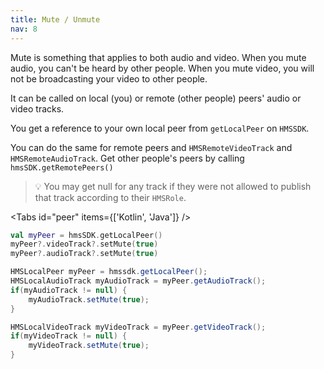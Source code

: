 ---
title: Mute / Unmute
nav: 8
---

Mute is something that applies to both audio and video. When you mute audio, you can't be heard by other people. When you mute video, you will not be broadcasting your video to other people.

It can be called on local (you) or remote (other people) peers' audio or video tracks.

You get a reference to your own local peer from `getLocalPeer` on `HMSSDK`.

You can do the same for remote peers and `HMSRemoteVideoTrack` and `HMSRemoteAudioTrack`. Get other people's peers by calling `hmsSDK.getRemotePeers()`

> 💡 You may get null for any track if they were not allowed to publish that track according to their `HMSRole`.

<Tabs id="peer" items={['Kotlin', 'Java']} />

<Tab id='peer-0'>

```kotlin
val myPeer = hmsSDK.getLocalPeer()
myPeer?.videoTrack?.setMute(true)
myPeer?.audioTrack?.setMute(true)
```
</Tab>

<Tab id='peer-1'>

```java
HMSLocalPeer myPeer = hmssdk.getLocalPeer();
HMSLocalAudioTrack myAudioTrack = myPeer.getAudioTrack();
if(myAudioTrack != null) {
    myAudioTrack.setMute(true);
}

HMSLocalVideoTrack myVideoTrack = myPeer.getVideoTrack();
if(myVideoTrack != null) {
    myVideoTrack.setMute(true);
}
```
</Tab>

